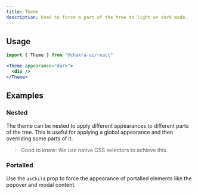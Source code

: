 ```yaml
---
title: Theme
description: Used to force a part of the tree to light or dark mode.
---
```


<ExampleTabs name="theme-basic" />

## Usage

```jsx
import { Theme } from "@chakra-ui/react"
```

```jsx
<Theme appearance="dark">
  <div />
</Theme>
```

## Examples

### Nested

The theme can be nested to apply different appearances to different parts of the
tree. This is useful for applying a global appearance and then overriding some
parts of it.

> Good to know: We use native CSS selectors to achieve this.

<ExampleTabs name="theme-nested" />

### Portalled

Use the `asChild` prop to force the appearance of portalled elements like the
popover and modal content.

<ExampleTabs name="theme-with-portalled" />
